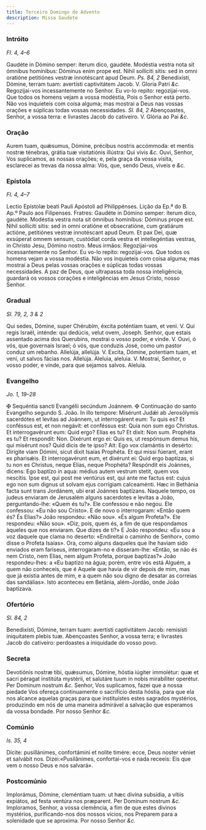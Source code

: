 ```yaml
---
title: Terceiro Domingo do Advento
description: Missa Gaudete
---
```


### Intróito

_Fl. 4, 4–6_

<div class="grid grid-cols-2 gap-5">
  <span class="text-justify">
    Gaudéte in Dómino semper: íterum dico, gaudéte. Modéstia vestra nota sit
    ómnibus homínibus: Dóminus enim prope est. Nihil sollíciti sitis: sed in
    omni oratióne petitiónes vestræ innotéscant apud Deum.
    <em>Ps. 84, 2</em> Benedixísti, Dómine, terram tuam: avertísti captivitátem Jacob.
    V. Gloria Patri <em>&c.</em>
  </span>
  <span class="text-justify">
    Regozijai-vos incessantemente no Senhor. Eu vo-lo repito: regozijai-vos. Que
    todos os homens vejam a vossa modéstia, Pois o Senhor está perto. Não vos
    inquieteis com coisa alguma; mas mostrai a Deus nas vossas orações e
    súplicas todas vossas necessidades.
    <em>Sl. 84, 2</em> Abençoastes, Senhor, a vossa terra: e livrastes Jacob do cativeiro.
    V. Glória ao Pai <em>&c.</em>
  </span>
</div>

### Oração

<div class="grid grid-cols-2 gap-5">
  <span class="text-justify">
    Aurem tuam, quǽsumus, Dómine, précibus nostris accómmoda: et mentis nostræ
    ténebras, grátia tuæ visitatiónis illústra: Qui vivis <em>&c.</em>
  </span>
  <span class="text-justify">
    Ouvi, Senhor, Vos suplicamos, as nossas orações; e, pela graça da vossa
    visita, esclarecei as trevas da nossa alma: Vós, que, sendo Deus, viveis e
    <em>&c.</em>
  </span>
</div>

### Epístola

_Fl. 4, 4–7_

<div class="grid grid-cols-2 gap-5">
  <span class="text-justify">
    Lectio Epístolæ beati Pauli Apóstoli ad Philippénses.
  </span>
  <span class="text-justify">
    Lição da Ep.ª do B. Ap.º Paulo aos Filipenses.
  </span>
  <span class="text-justify">
    Fratres: Gaudéte in Dómino semper: íterum dico, gaudéte. Modéstia vestra
    nota sit ómnibus homínibus: Dóminus prope est. Nihil sollíciti sitis: sed in
    omni oratióne et obsecratióne, cum gratiárum actióne, petitiónes vestræ
    innotéscant apud Deum. Et pax Dei, quæ exsúperat omnem sensum, custódiat
    corda vestra et intellegéntias vestras, in Christo Jesu, Dómino nostro.
  </span>
  <span class="text-justify">
    Meus irmãos: Regozijai-vos incessantemente no Senhor. Eu vo-lo repito:
    regozijai-vos. Que todos os homens vejam a vossa modéstia. Não vos
    inquieteis com coisa alguma; mas mostrai a Deus pelas vossas orações e
    súplicas todas vossas necessidades. A paz de Deus, que ultrapassa toda nossa
    inteligência, guardará os vossos corações e inteligências em Jesus Cristo,
    nosso Senhor.
  </span>
</div>

### Gradual

_Sl. 79, 2, 3 & 2_

<div class="grid grid-cols-2 gap-5">
  <span class="text-justify">
    Qui sedes, Dómine, super Chérubim, éxcita poténtiam tuam, et veni. V. Qui
    regis Israël, inténde: qui dedúcis, velut ovem, Joseph.
  </span>
  <span class="text-justify">
    Senhor, que estais assentado acima dos Querubins, mostrai o vosso poder, e
    vinde. V. Ouvi, ó vós, que governais Israel; ó vós, que conduzis José, como
    um pastor conduz um rebanho.
  </span>
  <span class="text-justify">
    Allelúja, allelúja. V. Excita, Dómine, potentiam tuam, et veni, ut salvos
    fácias nos. Allelúja.
  </span>
  <span class="text-justify">
    Aleluia, aleluia. V. Mostrai, Senhor, o vosso poder, e vinde, para que
    sejamos salvos. Aleluia.
  </span>
</div>

### Evangelho

_Jo. 1, 19–28_

<div class="grid grid-cols-2 gap-5">
  <span class="text-justify">
    <span class="text-red-500">&#10016;</span> Sequéntia sancti Evangélii
    secúndum Joánnem.
  </span>
  <span class="text-justify">
    <span class="text-red-500">&#10016;</span> Continuação do santo Evangelho
    segundo S. João.
  </span>
  <span class="text-justify">
    In illo tempore: Misérunt Judǽi ab Jerosólymis sacerdótes et levítas ad
    Joánnem, ut interrogárent eum: Tu quis es? Et conféssus est, et non negávit:
    et conféssus est: Quia non sum ego Christus. Et interrogavérunt eum: Quid
    ergo? Elías es tu? Et dixit: Non sum. Prophéta es tu? Et respondit: Non.
    Dixérunt ergo ei: Quis es, ut respónsum demus his, qui misérunt nos? Quid
    dicis de te ipso? Ait: Ego vox clamántis in desérto: Dirígite viam Dómini,
    sicut dixit Isaías Prophéta. Et qui missi fúerant, erant ex pharisǽis. Et
    interrogavérunt eum, et dixérunt ei: Quid ergo baptízas, si tu non es
    Christus, neque Elías, neque Prophéta? Respóndit eis Joánnes, dicens: Ego
    baptízo in aqua: médius autem vestrum stetit, quem vos nescítis. Ipse est,
    qui post me ventúrus est, qui ante me factus est: cujus ego non sum dignus
    ut solvam ejus corrígiam calceaménti. Hæc in Bethánia facta sunt trans
    Jordánem, ubi erat Joánnes baptízans.
  </span>
  <span class="text-justify">
    Naquele tempo, os judeus enviaram de Jerusalém alguns sacerdotes e levitas a
    João, perguntando-lhe: «Quem és tu?». Ele confessou e não negou. Ele
    confessou: «Eu não sou Cristo». E de novo o interrogaram: «Então quem és? És
    Elias?» João respondeu: «Não sou». «És algum Profeta?». Ele respondeu: «Não
    sou». «Diz, pois, quem és, a fim de que respondamos àqueles que nos
    enviaram. Que dizes de ti?» E João respondeu: «Eu sou a voz daquele que
    clama no deserto: «Endireitai o caminho de Senhor», como disse o Profeta
    Isaías». Ora, como alguns daqueles que lhe haviam sido enviados eram
    fariseus, interrogaram-no e disseram-lhe: «Então, se não és nem Cristo, nem
    Elias, nem algum Profeta, porque baptizas?» João respondeu-lhes: a «Eu
    baptizo na água; porém, entre vós está Alguém, a quem não conheceis, que é
    Aquele que havia de vir depois de mim, mas que já existia antes de mim, e a
    quem não sou digno de desatar as correias das sandálias». Isto aconteceu em
    Betânia, além-Jordão, onde João baptizava.
  </span>
</div>

### Ofertório

_Sl. 84, 2_

<div class="grid grid-cols-2 gap-5">
  <span class="text-justify">
    Benedixísti, Dómine, terram tuam: avertísti captivitátem Jacob: remisísti
    iniquitatem plebis tuæ.
  </span>
  <span class="text-justify">
    Abençoastes Senhor, a vossa terra; e livrastes Jacob do cativeiro:
    perdoastes a iniquidade do vosso povo.
  </span>
</div>

### Secreta

<div class="grid grid-cols-2 gap-5">
  <span class="text-justify">
    Devotiónis nostræ tibi, quǽsumus, Dómine, hóstia iúgiter immolétur: quæ et
    sacri péragat institúta mystérii, et salutáre tuum in nobis mirabíliter
    operétur. Per Dominum nostrum <em>&c.</em>
  </span>
  <span class="text-justify">
    Senhor, Vos suplicamos, fazei que a nossa piedade Vos ofereça continuamente
    o sacrifício desta hóstia, para que ela nos alcance aquelas graças para que
    instituístes estes sagrados mystérios, produzindo em nós de uma maneira
    admirável a salvação que esperamos da vossa bondade. Por nosso Senhor
    <em>&c.</em>
  </span>
</div>

### Comúnio

_Is. 35, 4_

<div class="grid grid-cols-2 gap-5">
  <span class="text-justify">
    Dícite: pusillánimes, confortámini et nolíte timére: ecce, Deus noster
    véniet et salvábit nos.
  </span>
  <span class="text-justify">
    Dizei:«Pusilânimes, confortai-vos e nada receeis: Eis que vem o nosso Deus e
    nos salvará».
  </span>
</div>

### Postcomúnio

<div class="grid grid-cols-2 gap-5">
  <span class="text-justify">
    Implorámus, Dómine, cleméntiam tuam: ut hæc divína subsídia, a vítiis
    expiátos, ad festa ventúra nos præparent. Per Dominum nostrum <em>&c.</em>
  </span>
  <span class="text-justify">
    Imploramos, Senhor, a vossa clemência, a fim de que estes divinos mystérios,
    purificando-nos dos nossos vícios, nos Preparem para a solenidade que se
    aproxima. Por nosso Senhor <em>&c.</em>
  </span>
</div>
